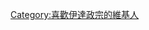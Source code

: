 {{Userbox
  |border-c = #000000
  |border-s = 1
  |id-c     = #ffffff
  |id-s     = 12
  |id-fc    = #000000
  |info-s   = 10
  |info-fc  = #000000
  |id       = [[檔案:Take ni Suzume.svg|45px]]
  |info     = 這個用戶喜歡'''[[伊達政宗]]'''。
}}

[[Category:喜歡伊達政宗的維基人]]